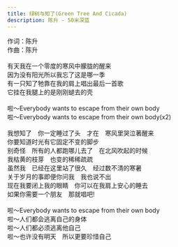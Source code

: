 ```yaml
---
title: 绿树与知了(Green Tree And Cicada)
description: 陈升 - 50米深蓝
---
```


作词：陈升<br />作曲：陈升<br /><br />有天我在一个零度的寒风中朦胧的醒来<br />因为没有阳光所以我忘了这是哪一季<br />有一只知了牠靠在我的肩上唱出最后一首歌<br />它挂在我腿上的是刚刚螁去的壳<br /><br />啦～Everybody wants to escape from their own body<br />啦～Everybody wants to escape from their own body(x2)<br /><br />我想知了　你一定睡过了头　才在　寒风里哭泣著醒来<br />你要知道时光有它固定不变的脚步<br />别奇怪　所有的人都跑哪儿去了　在北风吹起的时候<br />我枯黄的枝芽　也变的稀稀疏疏<br />虽然我　已经在这里站了很久　经过数不清的寒暑<br />关于岁月的事即便你问我　我也说不出<br />现在我要闭上我的眼睛　你可以在我肩上安心的睡去<br />如果你需要一个朋友　那就唱吧!<br /><br />啦～Everybody wants to escape from their own body<br />啦～人们都会逃离自己的身体<br />啦～人们都必须逃离他自己<br />啦～也许没有明天　所以更要珍惜自己
